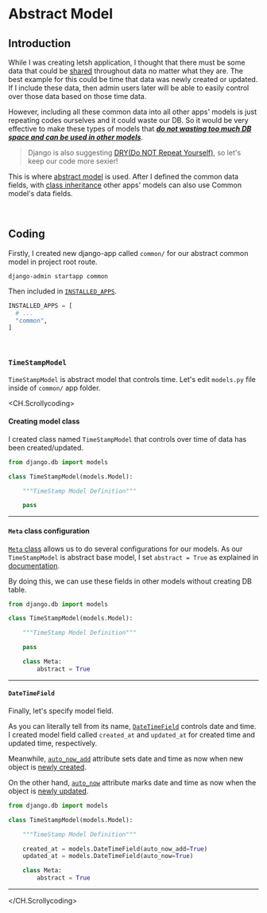 # Abstract Model

## Introduction

While I was creating letsh application, I thought that there must be some data that could be <ins>shared</ins> throughout data no matter what they are.
The best example for this could be time that data was newly created or updated.
If I include these data, then admin users later will be able to easily control over those data based on those time data.

However, including all these common data into all other apps' models is just repeating codes ourselves and it could waste our DB.
So it would be very effective to make these types of models that <ins>**_do not wasting too much DB space and can be used in other models_**</ins>.

> Django is also suggesting [DRY(Do NOT Repeat Yourself)](https://docs.djangoproject.com/en/4.1/misc/design-philosophies/#don-t-repeat-yourself-dry), so let's keep our code more sexier!

This is where [abstract model](https://docs.djangoproject.com/en/4.1/topics/db/models/#abstract-base-classes) is used.
After I defined the common data fields, with [class inheritance](https://docs.python.org/3/tutorial/classes.html#inheritance)
other apps' models can also use Common model's data fields.

<br />

## Coding

Firstly, I created new django-app called `common/` for our abstract common model in project root route.

```
django-admin startapp common
```

Then included in [`INSTALLED_APPS`](https://docs.djangoproject.com/en/4.1/ref/settings/#installed-apps).

```python config/settings.py
INSTALLED_APPS = [
  # ...
  "common",
]
```

<br />

### `TimeStampModel`

`TimeStampModel` is abstract model that controls time.
Let's edit `models.py` file inside of `common/` app folder.

<CH.Scrollycoding>

#### Creating model class

I created class named `TimeStampModel` that controls over time of data has been created/updated.

```python focus=3:7
from django.db import models

class TimeStampModel(models.Model):

    """TimeStamp Model Definition"""

    pass
```

---

#### `Meta` class configuration

[`Meta` class](https://docs.djangoproject.com/en/4.1/topics/db/models/#meta-options) allows us to do several configurations for our models.
As our `TimeStampModel` is abstract base model, I set `abstract = True` as explained in [documentation](https://docs.djangoproject.com/en/4.1/topics/db/models/#abstract-base-classes).

By doing this, we can use these fields in other models without creating DB table.

```python focus=9:10
from django.db import models

class TimeStampModel(models.Model):

    """TimeStamp Model Definition"""

    pass

    class Meta:
        abstract = True
```

---

#### `DateTimeField`

Finally, let's specify model field.

As you can literally tell from its name, [`DateTimeField`](https://docs.djangoproject.com/en/4.1/ref/models/fields/#django.db.models.DateTimeField)
controls date and time.
I created model field called `created_at` and `updated_at` for created time and updated time, respectively.

Meanwhile, [`auto_now_add`](https://docs.djangoproject.com/en/4.1/ref/models/fields/#django.db.models.DateField.auto_now_add) attribute sets date and time as now
when new object is <ins>newly created</ins>.

On the other hand, [`auto_now`](https://docs.djangoproject.com/en/4.1/ref/models/fields/#django.db.models.DateField.auto_now) attribute marks date and time as now
when the object is <ins>newly updated</ins>.

```python focus=7:8
from django.db import models

class TimeStampModel(models.Model):

    """TimeStamp Model Definition"""

    created_at = models.DateTimeField(auto_now_add=True)
    updated_at = models.DateTimeField(auto_now=True)

    class Meta:
        abstract = True
```

---

</CH.Scrollycoding>
